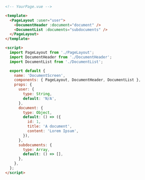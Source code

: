 ```html
<!-- YourPage.vue -->

<template>
  <PageLayout :user="user">
    <DocumentHeader :document="document" />
    <DocumentList :documents="subdocuments" />
  </PageLayout>
</template>

<script>
  import PageLayout from './PageLayout';
  import DocumentHeader from './DocumentHeader';
  import DocumentList from './DocumentList';

  export default {
    name: 'DocumentScreen',
    components: { PageLayout, DocumentHeader, DocumentList },
    props: {
      user: {
        type: String,
        default: 'N/A',
      },
      document: {
        type: Object,
        default: () => ({
          id: 1,
          title: 'A document',
          content: 'Lorem Ipsum',
        }),
      },
      subdocuments: {
        type: Array,
        default: () => [],
      },
    },
  };
</script>
```
